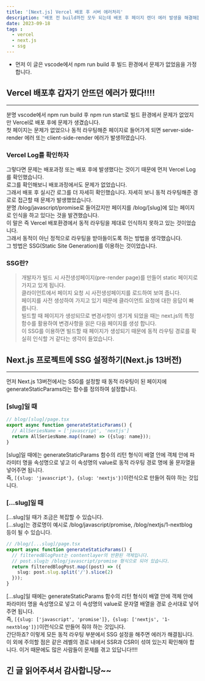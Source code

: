 ```yaml
---
title: '[Next.js] Vercel 배포 후 서버 에러처리'
description: '배포 전 build까진 모두 되는데 배포 후 페이지 렌더 에러 발생을 해결해봅시다'
date: 2023-09-18
tags :
  - vercel
  - next.js
  - ssg
---
```


- 먼저 이 글은 vscode에서 npm run build 후 빌드 환경에서 문제가 없었음을 가정합니다.

## Vercel 배포후 갑자기 안뜨던 에러가 떴다!!!!
---
분명 vscode에서 npm run build 후 npm run start로 빌드 환경에서 문제가 없었지만 Vercel로 배포 후에 문제가 생겼습니다. <br/>
첫 페이지는 문제가 없었으나 동적 라우팅해준 페이지로 들어가게 되면 server-side-render 에러 또는 client-side-render 에러가 발생하였습니다. <br/>

### Vercel Log를 확인하자
그렇다면 문제는 배포과정 또는 배포 후에 발생했다는 것이기 때문에 먼저 Vercel Log를 확인했습니다. <br/>
로그를 확인해보니 배포과정에서도 문제가 없었습니다. <br/>
그래서 배포 후 실시간 로그를 더 자세히 확인했습니다. 자세히 보니 동적 라우팅해준 경로로 접근할 때 문제가 발생했었습니다. <br/>
분명 /blog/javascript/promise로 들어갔지만 페이지를 /blog/[slug]에 있는 페이지로 인식을 하고 있다는 것을 발견했습니다. <br/>
이 말은 즉 Vercel 배포환경에서 동적 라우팅을 제대로 인식하지 못하고 있는 것이었습니다. <br/>
그래서 동적이 아닌 정적으로 라우팅을 받아들이도록 하는 방법을 생각했습니다. <br/>
그 방법은 SSG(Static Site Generation)를 이용하는 것이었습니다. <br/>

### SSG란?
> 개발자가 빌드 시 사전생성페이지(pre-render page)를 만들어 static 페이지로 가지고 있게 됩니다. <br/>
클라이언트에서 페이지 요청 시 사전생성페이지를 로드하여 보여 줍니다. <br/>
페이지를 사전 생성하여 가지고 있기 때문에 클라이언트 요청에 대한 응답이 빠릅니다. <br/>
빌드할 때 페이지가 생성되므로 변경사항이 생기게 되었을 때는 next.js의 특정 함수를 활용하여 변경사항을 읽은 다음 페이지를 생성 합니다. <br/>
이 SSG를 이용하면 빌드할 때 페이지가 생성되기 때문에 동적 라우팅 경로를 확실히 인식할 거 같다는 생각이 들었습니다. <br/>

## Next.js 프로젝트에 SSG 설정하기(Next.js 13버전)
---
먼저 Next.js 13버전에서는 SSG를 설정할 때 동적 라우팅이 된 페이지에 generateStaticParams라는 함수를 정의하여 설정합니다.

### [slug]일 때
```ts
// blog/[slug]/page.tsx
export async function generateStaticParams() {
  // AllSeriesName = ['javascript', 'nextjs']
  return AllSeriesName.map((name) => ({slug: name}));
}
```
[slug]일 때에는 generateStaticParams 함수의 리턴 형식이 배열 안에 객체 안에 파라미터 명을 속성명으로 넣고 이 속성명의 value로 동적 라우팅 경로 명에 올 문자열을 넣어주면 됩니다. <br/>
즉, ```[{slug: 'javascript'}, {slug: 'nextjs'}]```이런식으로 만들어 줘야 하는 것입니다.


### [...slug]일 때
[...slug]일 때가 조금은 복잡할 수 있습니다. <br/>
[...slug]는 경로명이 예시로 /blog/javascript/promise, /blog/nextjs/1-nextblog 등이 될 수 있습니다.
```ts
// /blog/[...slug]/page.tsx
export async function generateStaticParams() {
  // filteredBlogPost는 contentlayer의 반환된 객체입니다.
  // post.slug는 /blog/javascript/promise 형식으로 되어 있습니다.
  return filteredBlogPost.map((post) => ({
    slug: post.slug.split('/').slice(2)
  }));
}
```
[...slug]일 때에는 generateStaticParams 함수의 리턴 형식이 배열 안에 객체 안에 파라미터 명을 속성명으로 넣고 이 속성명의 value로 문자열 배열을 경로 순서대로 넣어주면 됩니다. <br/>
즉, ```[{slug: ['javascript', 'promise']}, {slug: ['nextjs', '1-nextblog']}]```이런식으로 만들어 줘야 하는 것입니다.
<br/>
간단하죠? 이렇게 모든 동적 라우팅 부분에서 SSG 설정을 해주면 에러가 해결됩니다. <br/>
이 외에 주의할 점은 같은 레벨의 경로 내에서 SSR과 CSR이 섞여 있는지 확인해야 합니다. 이거 때문에도 많은 사람들이 문제를 겪고 있답니다!!!!
<br/>

## 긴 글 읽어주셔서 감사합니당~~